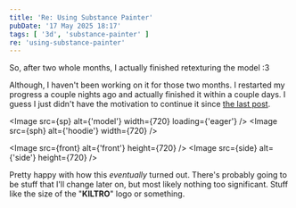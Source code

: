 ```yaml
---
title: 'Re: Using Substance Painter'
pubDate: '17 May 2025 18:17'
tags: [ '3d', 'substance-painter' ]
re: 'using-substance-painter'
---
```



So, after two whole months, I actually finished retexturing the model :3

Although, I haven't been working on it for those two months. I restarted my progress a couple nights ago and actually finished it within a couple days. I guess I just didn't have the motivation to continue it since [the last post](./using-substance-painter).

<Image src={sp} alt={'model'} width={720} loading={'eager'} />
<Image src={sph} alt={'hoodie'} width={720} />

<Image src={front} alt={'front'} height={720} />
<Image src={side} alt={'side'} height={720} />

Pretty happy with how this *eventually* turned out. There's probably going to be stuff that I'll change later on, but most likely nothing too significant. Stuff like the size of the "**KILTRO**" logo or something.